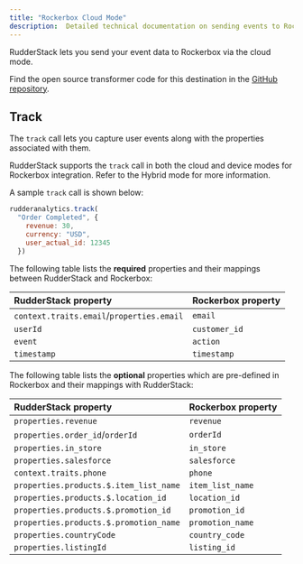 ```yaml
---
title: "Rockerbox Cloud Mode"
description:  Detailed technical documentation on sending events to Rockerbox using the RudderStack cloud mode.
---
```


RudderStack lets you send your event data to Rockerbox via the <Link to="/destinations/rudderstack-connection-modes/#cloud-mode">cloud mode</Link>.

<div class="infoBlock">
Find the open source transformer code for this destination in the <a href="https://github.com/rudderlabs/rudder-transformer/tree/master/v0/destinations/rockerbox">GitHub repository</a>.
</div>

## Track

The <Link to="/event-spec/standard-events/track">`track`</Link> call lets you capture user events along with the properties associated with them.

<div class="infoBlock">
RudderStack supports the <code class="inline-code">track</code> call in both the cloud and device modes for Rockerbox integration. Refer to the <Link to="/destinations/streaming-destinations/rockerbox/setting-up-rockerbox/#hybrid-mode">Hybrid mode</Link> for more information.
</div>

A sample `track` call is shown below:

```javascript
rudderanalytics.track(
  "Order Completed", {
    revenue: 30,
    currency: "USD",
    user_actual_id: 12345 
  })
```

The following table lists the **required** properties and their mappings between RudderStack and Rockerbox:

| RudderStack property   | Rockerbox property | 
| :-------------| :-----------------|
| `context.traits.email`/`properties.email`      | `email`   | 
| `userId`        | `customer_id`        | 
| `event`        | `action`        | 
| `timestamp`   | `timestamp`      | 

The following table lists the **optional** properties which are pre-defined in Rockerbox and their mappings with RudderStack:

| RudderStack property  | Rockerbox property  | 
| :-------------| :-----------------|
| `properties.revenue`               | `revenue`      |
| `properties.order_id`/`orderId`            | `orderId`          |
| `properties.in_store`         | `in_store`  |
| `properties.salesforce`         | `salesforce`  |
| `context.traits.phone`           | `phone`  |
| `properties.products.$.item_list_name`           | `item_list_name`  |
| `properties.products.$.location_id`         | `location_id`  |
| `properties.products.$.promotion_id`           | `promotion_id`  |
| `properties.products.$.promotion_name`           | `promotion_name`  |
| `properties.countryCode`           | `country_code`  |
| `properties.listingId`           | `listing_id`  |

